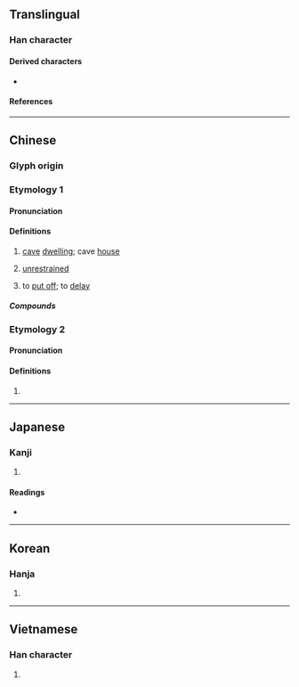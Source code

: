 {{character info}}
==Translingual==

===Han character===
{{Han char|rn=40|rad=宀|as=05|sn=8|four=30601|canj=JMR|ids=⿱宀石}}

====Derived characters====
* {{l|mul|[[趤]], [[𮛬]], [[𨧩]], [[𥒳]], [[菪]], [[𡨮]], [[𪬅]], [[𡇵]]}}

====References====
{{Han ref|kx=0283.110|dkj=07103|dj=0557.020|hdz=20919.030|uh=5B95}}

----

==Chinese==
{{zh-forms}}

===Glyph origin===
{{Han etym}}

===Etymology 1===

====Pronunciation====
{{zh-pron
|m=dàng
|c=dong6
|h=gd=tong4
|mn=tōng
|mn-t=dang6
|mc=y
|oc=y
|cat=
}}

====Definitions====
{{zh-hanzi}}

# {{lb|zh|obsolete}} [[cave]] [[dwelling]]; cave [[house]]
# {{lb|zh|literary}} [[unrestrained]]
# to [[put off]]; to [[delay]]

=====Compounds=====
{{zh-der|偏宕|宕子|宕帳|宕戶|富貴豪宕|延宕|懸宕|推三宕四|推宕|流宕|流宕忘反|浪浪宕宕|疏宕不拘|豪宕|跌宕|跌宕不羈|跌宕不群|跌宕昭彰|跌宕遒麗|震宕|宕機}}

===Etymology 2===

====Pronunciation====
{{zh-pron
|m=tàn
|cat=syllable
}}

====Definitions====
{{zh-hanzi}}

# {{zh-only|宕昌}}

----

==Japanese==

===Kanji===
{{ja-kanji|grade=|rs=宀05}}

# {{rfdef|ja|sort=宀05}}

====Readings====
* {{ja-readings
|goon=どう
|kanon=とう
|kun=すぎる
}}

----

==Korean==

===Hanja===
{{ko-hanja|hangeul=탕|rv=tang|mr=t'ang}}

# {{rfdef|ko|sort=宀05}}

----

==Vietnamese==

===Han character===
{{vi-readings|reading=đãng|rs=宀05}}

# {{rfdef|vi|sort=宀05}}
